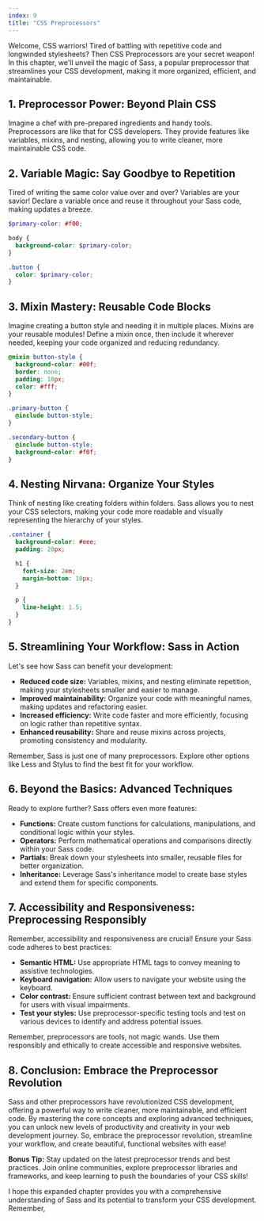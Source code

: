 ```yaml
---
index: 9
title: "CSS Preprocessors"
---
```


Welcome, CSS warriors! Tired of battling with repetitive code and longwinded stylesheets? Then CSS Preprocessors are your secret weapon! In this chapter, we'll unveil the magic of Sass, a popular preprocessor that streamlines your CSS development, making it more organized, efficient, and maintainable.

## 1. Preprocessor Power: Beyond Plain CSS

Imagine a chef with pre-prepared ingredients and handy tools. Preprocessors are like that for CSS developers. They provide features like variables, mixins, and nesting, allowing you to write cleaner, more maintainable CSS code.

## 2. Variable Magic: Say Goodbye to Repetition

Tired of writing the same color value over and over? Variables are your savior! Declare a variable once and reuse it throughout your Sass code, making updates a breeze.

```scss
$primary-color: #f00;

body {
  background-color: $primary-color;
}

.button {
  color: $primary-color;
}
```

## 3. Mixin Mastery: Reusable Code Blocks

Imagine creating a button style and needing it in multiple places. Mixins are your reusable modules! Define a mixin once, then include it wherever needed, keeping your code organized and reducing redundancy.

```scss
@mixin button-style {
  background-color: #00f;
  border: none;
  padding: 10px;
  color: #fff;
}

.primary-button {
  @include button-style;
}

.secondary-button {
  @include button-style;
  background-color: #f0f;
}
```

## 4. Nesting Nirvana: Organize Your Styles

Think of nesting like creating folders within folders. Sass allows you to nest your CSS selectors, making your code more readable and visually representing the hierarchy of your styles.

```scss
.container {
  background-color: #eee;
  padding: 20px;

  h1 {
    font-size: 2em;
    margin-bottom: 10px;
  }

  p {
    line-height: 1.5;
  }
}
```

## 5. Streamlining Your Workflow: Sass in Action

Let's see how Sass can benefit your development:

- **Reduced code size:** Variables, mixins, and nesting eliminate repetition, making your stylesheets smaller and easier to manage.
- **Improved maintainability:** Organize your code with meaningful names, making updates and refactoring easier.
- **Increased efficiency:** Write code faster and more efficiently, focusing on logic rather than repetitive syntax.
- **Enhanced reusability:** Share and reuse mixins across projects, promoting consistency and modularity.

Remember, Sass is just one of many preprocessors. Explore other options like Less and Stylus to find the best fit for your workflow.

## 6. Beyond the Basics: Advanced Techniques

Ready to explore further? Sass offers even more features:

- **Functions:** Create custom functions for calculations, manipulations, and conditional logic within your styles.
- **Operators:** Perform mathematical operations and comparisons directly within your Sass code.
- **Partials:** Break down your stylesheets into smaller, reusable files for better organization.
- **Inheritance:** Leverage Sass's inheritance model to create base styles and extend them for specific components.

## 7. Accessibility and Responsiveness: Preprocessing Responsibly

Remember, accessibility and responsiveness are crucial! Ensure your Sass code adheres to best practices:

- **Semantic HTML:** Use appropriate HTML tags to convey meaning to assistive technologies.
- **Keyboard navigation:** Allow users to navigate your website using the keyboard.
- **Color contrast:** Ensure sufficient contrast between text and background for users with visual impairments.
- **Test your styles:** Use preprocessor-specific testing tools and test on various devices to identify and address potential issues.

Remember, preprocessors are tools, not magic wands. Use them responsibly and ethically to create accessible and responsive websites.

## 8. Conclusion: Embrace the Preprocessor Revolution

Sass and other preprocessors have revolutionized CSS development, offering a powerful way to write cleaner, more maintainable, and efficient code. By mastering the core concepts and exploring advanced techniques, you can unlock new levels of productivity and creativity in your web development journey. So, embrace the preprocessor revolution, streamline your workflow, and create beautiful, functional websites with ease!

**Bonus Tip:** Stay updated on the latest preprocessor trends and best practices. Join online communities, explore preprocessor libraries and frameworks, and keep learning to push the boundaries of your CSS skills!

I hope this expanded chapter provides you with a comprehensive understanding of Sass and its potential to transform your CSS development. Remember,
